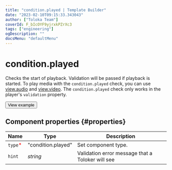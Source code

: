 ```yaml
---
title: "condition.played | Template Builder"
date: "2023-02-10T09:15:33.343043"
author: ["Toloka Team"]
coverId: F_bIcOYF9yjrxkPZrXc3
tags: ["engineering"]
ogDescription: ""
docsMenu: "defaultMenu"
---
```


# condition.played

Checks the start of playback. Validation will be passed if playback is started. To play media with the `condition.played` check, you can use [view.audio](/docs-new/template-builder/reference/view.audio) and [view.video](/docs-new/template-builder/reference/view.video). The `condition.played` check only works in the player's `validation` property.

<Button themeColor="light" view="default" size="l" type="link" url="https://ya.cc/t/sl5IkzH53tzBQL">View example</Button>

## Component properties {#properties}

**Name** | **Type** | **Description**
----- | ----- | -----
`type`<span style="color: red">\*</span> | "condition.played" | Set component type.
`hint` | _string_ | Validation error message that a Toloker will see
